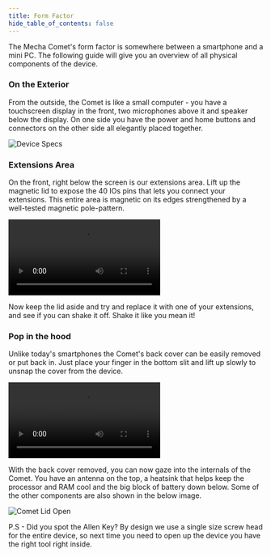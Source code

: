```yaml
---
title: Form Factor
hide_table_of_contents: false
---
```



The Mecha Comet's form factor is somewhere between a smartphone and a mini PC. The following guide will give you an overview of all physical components of the device.

### On the Exterior
From the outside, the Comet is like a small computer - you have a touchscreen display in the front, two microphones above it and speaker below the display. On one side you have the power and home buttons and connectors on the other side all elegantly placed together.

![Device Specs](/assets/comet/getting-started/comet-specs.svg)

### Extensions Area
On the front, right below the screen is our extensions area. Lift up the magnetic lid to expose the 40 IOs pins that lets you connect your extensions. This entire area is magnetic on its edges strengthened by a well-tested magnetic pole-pattern. 

<Video src="https://web-assets.mecha.so/developers-v1/launcher/comet-extension.mp4">
        Your browser does not support the video tag.
</Video>

Now keep the lid aside and try and replace it with one of your extensions, and see if you can shake it off. Shake it like you mean it!

### Pop in the hood
Unlike today's smartphones the Comet's back cover can be easily removed or put back in. Just place your finger in the bottom slit and lift up slowly to unsnap the cover from the device.

<Video src="https://web-assets.mecha.so/developers-v1/launcher/comet-back-lid.mp4">
        Your browser does not support the video tag.
</Video>

With the back cover removed, you can now gaze into the internals of the Comet. You have an antenna on the top, a heatsink that helps keep the processor and RAM cool and the big block of battery down below. Some of the other components are also shown in the below image.

![Comet Lid Open](/assets/comet/getting-started/comet-back-open.jpg)

P.S - Did you spot the Allen Key? By design we use a single size screw head for the entire device, so next time you need to open up the device you have the right tool right inside.

